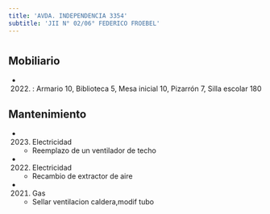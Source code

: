 ```yaml
---
title: 'AVDA. INDEPENDENCIA 3354'
subtitle: 'JII N° 02/06° FEDERICO FROEBEL'
---
```


#


## Mobiliario

*  (2022) : Armario 10, Biblioteca 5, Mesa inicial 10, Pizarrón 7, Silla escolar 180 





## Mantenimiento

*  (2023) Electricidad 
    + Reemplazo de un ventilador de techo

*  (2022) Electricidad 
    + Recambio de extractor de aire

*  (2021) Gas 
    + Sellar ventilacion caldera,modif tubo




